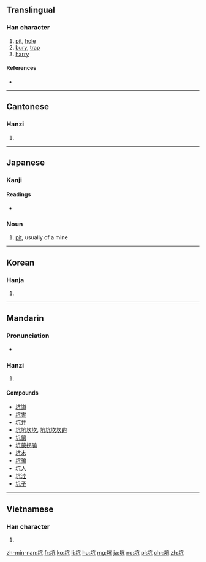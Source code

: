 {{also|阬}}
==Translingual==

===Han character===
{{Han char|rn=32|rad=土|as=04|sn=7|four=40117|canj=GYHN|ids=⿰土亢}}

# [[pit]], [[hole]]
# [[bury]], [[trap]]
# [[harry]]

====References====
* {{Han ref|kx=0226.010|dkj=04932|dj=0460.080|hdz=10426.090|uh=5751|ud=22353|bh=A77C|bd=42876}}

----

==Cantonese==

===Hanzi===
{{yue-hanzi|jyut=haang1|y=haang1}}

# {{defn|lang=yue|sort=土04}}

----

==Japanese==

===Kanji===
{{ja-kanji|grade=c|rs=土04}}

====Readings====
{{ja-kanjitab|こう|yomi=o}}
* {{ja-readings|goon=[[きょう]] (kyō) {{non-joyo-reading}}|kanon=[[こう]] (kō)|kun=[[あな]] (ana), [[あなにする]] (ananisuru)}}

===Noun===
{{ja-noun|こう}}

# [[pit]], usually of a mine

----

==Korean==

===Hanja===
{{ko-hanja|hangeul=갱|rv=gaeng|mr=kaeng}}

# {{defn|lang=ko|sort=土04}}

----

==Mandarin==

===Pronunciation===
* {{audio|Zh-keng.ogg|Audio|lang=cmn}}

===Hanzi===
{{cmn-hanzi|pin=[[kēng]] ([[keng1]])|wg=k'eng<sup>1</sup>}}

# {{defn|lang=cmn|sort=土04}}

====Compounds====
* [[坑道]]
* [[坑害]]
* [[坑井]]
* [[坑坑坎坎]], [[坑坑坎坎的]]
* [[坑蒙]]
* [[坑蒙拐骗]]
* [[坑木]]
* [[坑骗]]
* [[坑人]]
* [[坑洼]]
* [[坑子]]

----

==Vietnamese==

===Han character===
{{vi-hantu|[[khanh]], [[ganh]]|rs=土04}}

# {{defn|lang=vi|sort=土04}}

[[zh-min-nan:坑]]
[[fr:坑]]
[[ko:坑]]
[[li:坑]]
[[hu:坑]]
[[mg:坑]]
[[ja:坑]]
[[no:坑]]
[[pl:坑]]
[[chr:坑]]
[[zh:坑]]
